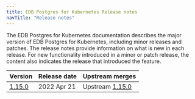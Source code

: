 ```yaml
---
title: EDB Postgres for Kubernetes Release notes
navTitle: "Release notes"
---
```


The EDB Postgres for Kubernetes documentation describes the major version of EDB Postgres for Kubernetes, including minor releases and patches. The release notes provide information on what is new in each release. For new functionality introduced in a minor or patch release, the content also indicates the release that introduced the feature.

| Version                      | Release date | Upstream merges                                                                   | 
| ---------------------------- | ------------ | --------------------------------------------------------------------------------- | 
| [1.15.0](1150_rel_notes)     | 2022 Apr 21  | Upstream [1.15.0](https://cloudnative-pg.io/docs/1.15.0/release_notes/)           | 


